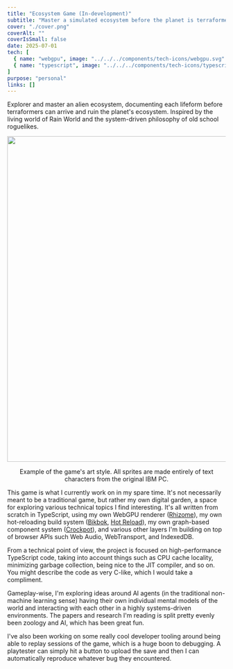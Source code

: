 ```yaml
---
title: "Ecosystem Game (In-development)"
subtitle: "Master a simulated ecosystem before the planet is terraformed. My current project."
cover: "./cover.png"
coverAlt: ""
coverIsSmall: false
date: 2025-07-01
tech: [
  { name: "webgpu", image: "../../../components/tech-icons/webgpu.svg" },
  { name: "typescript", image: "../../../components/tech-icons/typescript.svg" }
]
purpose: "personal"
links: []
---
```



<p className="de-emphasize">Explorer and master an alien ecosystem, documenting each lifeform before terraformers can arrive and ruin the planet's ecosystem. Inspired by the living world of Rain World and the system-driven philosophy of old school roguelikes.</p>

<div style="display: flex; flex-direction: column; align-items: center; margin: 1em 0">
  <Image src={fullGraph} alt="" width="750rem" style="margin-bottom: 1em" />
  <span className="de-emphasize" style="text-align: center">Example of the game's art style. All sprites are made entirely of text characters from the original IBM PC.</span>
</div>

This game is what I currently work on in my spare time. It's not necessarily meant to be a traditional game, but rather my own digital garden, a space for exploring various technical topics I find interesting. It's all written from scratch in TypeScript, using my own WebGPU renderer (<a href="/portfolio/rhizome">Rhizome</a>), my own hot-reloading build system (<a href="/portfolio/bikbok">Bikbok</a>, <a href="/portfolio/hot-reload">Hot Reload</a>), my own graph-based component system (<a href="/portfolio/crockpot">Crockpot</a>), and various other layers I'm building on top of browser APIs such Web Audio, WebTransport, and IndexedDB.

From a technical point of view, the project is focused on high-performance TypeScript code, taking into account things such as CPU cache locality, minimizing garbage collection, being nice to the JIT compiler, and so on. You might describe the code as very C-like, which I would take a compliment.

Gameplay-wise, I'm exploring ideas around AI agents (in the traditional non-machine learning sense) having their own individual mental models of the world and interacting with each other in a highly systems-driven environments. The papers and research I'm reading is split pretty evenly been zoology and AI, which has been great fun.

I've also been working on some really cool developer tooling around being able to replay sessions of the game, which is a huge boon to debugging. A playtester can simply hit a button to upload the save and then I can automatically reproduce whatever bug they encountered.
